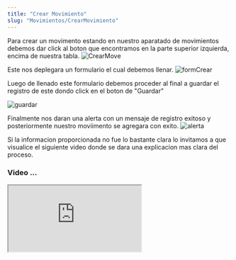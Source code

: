 ```yaml
---
title: "Crear Movimiento"
slug: "Movimientos/CrearMovimiento"
---
```



<Tabs>
  <TabItem label="Endpoint">
    <ApiEndpoint url={`${API_BASE_URL}bodega/movimientos`} />
  </TabItem>
</Tabs>

Para crear un movimento estando en nuestro aparatado de movimientos debemos dar click al boton que encontramos en la parte superior izquierda, encima de nuestra tabla.
<Image src={CrearMove} alt="CrearMove" width={3148} height={2270} />

Este nos deplegara un formulario el cual debemos llenar.
<Image src={formCrear} alt="formCrear" width={3148} height={2270} />

Luego de llenado este formulario debemos proceder al final a guardar el registro de este dondo click en el boton de "Guardar"

<Image src={guardar} alt="guardar" width={3148} height={2270} />

Finalmente nos daran una alerta con un mensaje de registro exitoso y posteriormente nuestro moviimento se agregara con exito.
<Image src={alerta} alt="alerta" width={3148} height={2270} />


Si la informacion proporcionada no fue lo bastante clara lo invitamos a que visualice el siguiente video donde se dara una explicacion mas clara del proceso.

### Video ...

<div style={{ display: "flex", justifyContent: "center" }}>
  <iframe
    style={{ height: "500px", width: "100%" }}
    src="https://www.youtube.com/embed/_kWcaZd2PFM"
    
    title="Tutorial"
    frameBorder="0"
    allow="accelerometer; autoplay; clipboard-write; encrypted-media; gyroscope; picture-in-picture"
    allowFullScreen
  ></iframe>
</div>